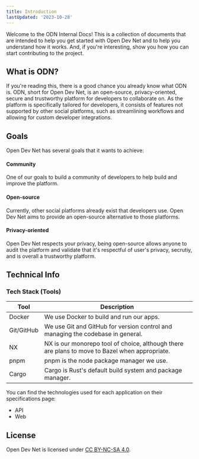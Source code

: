 ```yaml
---
title: Introduction
lastUpdated: '2023-10-28'
---
```


<Alert
  type="warning"
  label="In Progress"
  content="This page is a work in progress. It may be incomplete or contain inaccuracies. Check back later for updates."
/>

Welcome to the ODN Internal Docs! This is a collection of documents that are intended to help you get started with Open Dev Net and to help you understand how it works. And, if you're interesting, show you how you can start contributing to the project.

## What is ODN?

If you're reading this, there is a good chance you already know what ODN is. ODN, short for Open Dev Net, is an open-source, privacy-oriented, secure and trustworthy platform for developers to collaborate on. As the platform is specifically tailored for developers, it consists of features not supported by other social platforms, such as streamlining workflows and allowing for custom developer integrations.

## Goals

Open Dev Net has several goals that it wants to achieve:

#### Community

One of our goals to build a community of developers to help build and improve the platform.

#### Open-source

Currently, other social platforms already exist that developers use. Open Dev Net aims to provide an open-source alternative to those platforms.

#### Privacy-oriented

Open Dev Net respects your privacy, being open-source allows anyone to audit the platform and validate that it's respectful of user's privacy, secrutiy, and is overall a trustworthy platform.

## Technical Info

### Tech Stack (Tools)

| Tool       | Description                                                                                    |
| ---------- | ---------------------------------------------------------------------------------------------- |
| Docker     | We use Docker to build and run our apps.                                                       |
| Git/GitHub | We use Git and GitHub for version control and managing the codebase in general.                |
| NX         | NX is our monorepo tool of choice, although there are plans to move to Bazel when appropriate. |
| pnpm       | pnpm is the node package manager we use.                                                       |
| Cargo      | Cargo is Rust's default build system and package manager.                                      |

You can find the technologies used for each application on their specifications page:

- <Link href="/api/specifications">API</Link>
- <Link href="/web/specifications">Web</Link>

## License

Open Dev Net is licensed under [CC BY-NC-SA 4.0](https://creativecommons.org/licenses/by-nc-sa/4.0/).
